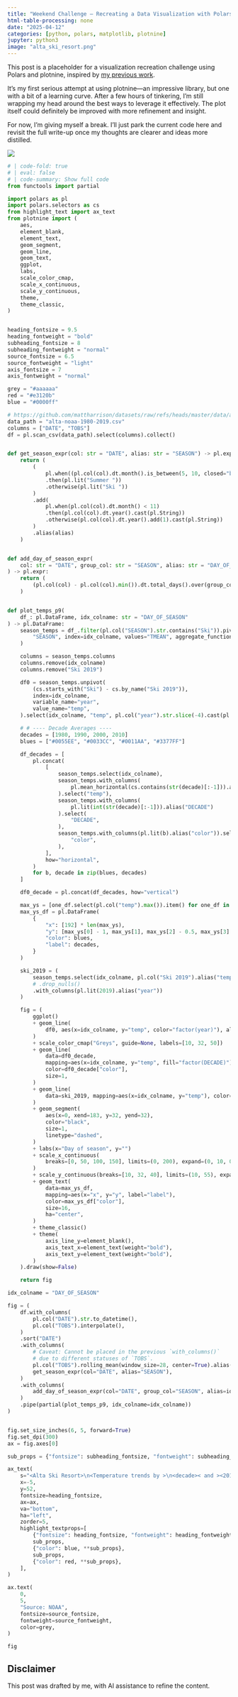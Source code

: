 ```yaml
---
title: "Weekend Challenge – Recreating a Data Visualization with Polars and Plotnine"
html-table-processing: none
date: "2025-04-12"
categories: [python, polars, matplotlib, plotnine]
jupyter: python3
image: "alta_ski_resort.png"
---
```


This post is a placeholder for a visualization recreation challenge using Polars and plotnine, inspired by [my previous work](../effective-dataviz-polars-alta-ski-resort/20250210.qmd).

It’s my first serious attempt at using plotnine—an impressive library, but one with a bit of a learning curve. After a few hours of tinkering, I’m still wrapping my head around the best ways to leverage it effectively. The plot itself could definitely be improved with more refinement and insight.

For now, I’m giving myself a break. I’ll just park the current code here and revisit the full write-up once my thoughts are clearer and ideas more distilled.

![](alta_ski_resort.png){fig-align="center" fig-alt="Alta ski resort"}

```python
# | code-fold: true
# | eval: false
# | code-summary: Show full code
from functools import partial

import polars as pl
import polars.selectors as cs
from highlight_text import ax_text
from plotnine import (
    aes,
    element_blank,
    element_text,
    geom_segment,
    geom_line,
    geom_text,
    ggplot,
    labs,
    scale_color_cmap,
    scale_x_continuous,
    scale_y_continuous,
    theme,
    theme_classic,
)


heading_fontsize = 9.5
heading_fontweight = "bold"
subheading_fontsize = 8
subheading_fontweight = "normal"
source_fontsize = 6.5
source_fontweight = "light"
axis_fontsize = 7
axis_fontweight = "normal"

grey = "#aaaaaa"
red = "#e3120b"
blue = "#0000ff"

# https://github.com/mattharrison/datasets/raw/refs/heads/master/data/alta-noaa-1980-2019.csv
data_path = "alta-noaa-1980-2019.csv"
columns = ["DATE", "TOBS"]
df = pl.scan_csv(data_path).select(columns).collect()


def get_season_expr(col: str = "DATE", alias: str = "SEASON") -> pl.expr:
    return (
        (
            pl.when((pl.col(col).dt.month().is_between(5, 10, closed="both")))
            .then(pl.lit("Summer "))
            .otherwise(pl.lit("Ski "))
        )
        .add(
            pl.when(pl.col(col).dt.month() < 11)
            .then(pl.col(col).dt.year().cast(pl.String))
            .otherwise(pl.col(col).dt.year().add(1).cast(pl.String))
        )
        .alias(alias)
    )


def add_day_of_season_expr(
    col: str = "DATE", group_col: str = "SEASON", alias: str = "DAY_OF_SEASON"
) -> pl.expr:
    return (
        (pl.col(col) - pl.col(col).min()).dt.total_days().over(group_col).alias(alias)
    )


def plot_temps_p9(
    df_: pl.DataFrame, idx_colname: str = "DAY_OF_SEASON"
) -> pl.DataFrame:
    season_temps = df_.filter(pl.col("SEASON").str.contains("Ski")).pivot(
        "SEASON", index=idx_colname, values="TMEAN", aggregate_function="first"
    )

    columns = season_temps.columns
    columns.remove(idx_colname)
    columns.remove("Ski 2019")

    df0 = season_temps.unpivot(
        (cs.starts_with("Ski") - cs.by_name("Ski 2019")),
        index=idx_colname,
        variable_name="year",
        value_name="temp",
    ).select(idx_colname, "temp", pl.col("year").str.slice(-4).cast(pl.Int32))

    # # ---- Decade Averages ----
    decades = [1980, 1990, 2000, 2010]
    blues = ["#0055EE", "#0033CC", "#0011AA", "#3377FF"]

    df_decades = [
        pl.concat(
            [
                season_temps.select(idx_colname),
                season_temps.with_columns(
                    pl.mean_horizontal(cs.contains(str(decade)[:-1])).alias("temp")
                ).select("temp"),
                season_temps.with_columns(
                    pl.lit(int(str(decade)[:-1])).alias("DECADE")
                ).select(
                    "DECADE",
                ),
                season_temps.with_columns(pl.lit(b).alias("color")).select(
                    "color",
                ),
            ],
            how="horizontal",
        )
        for b, decade in zip(blues, decades)
    ]

    df0_decade = pl.concat(df_decades, how="vertical")

    max_ys = [one_df.select(pl.col("temp").max()).item() for one_df in df_decades]
    max_ys_df = pl.DataFrame(
        {
            "x": [192] * len(max_ys),
            "y": [max_ys[0] - 1, max_ys[1], max_ys[2] - 0.5, max_ys[3] + 1],
            "color": blues,
            "label": decades,
        }
    )

    ski_2019 = (
        season_temps.select(idx_colname, pl.col("Ski 2019").alias("temp"))
        # .drop_nulls()
        .with_columns(pl.lit(2019).alias("year"))
    )

    fig = (
        ggplot()
        + geom_line(
            df0, aes(x=idx_colname, y="temp", color="factor(year)"), alpha=0.2, size=1
        )
        + scale_color_cmap("Greys", guide=None, labels=[10, 32, 50])
        + geom_line(
            data=df0_decade,
            mapping=aes(x=idx_colname, y="temp", fill="factor(DECADE)"),
            color=df0_decade["color"],
            size=1,
        )
        + geom_line(
            data=ski_2019, mapping=aes(x=idx_colname, y="temp"), color=red, size=1
        )
        + geom_segment(
            aes(x=0, xend=183, y=32, yend=32),
            color="black",
            size=1,
            linetype="dashed",
        )
        + labs(x="Day of season", y="")
        + scale_x_continuous(
            breaks=[0, 50, 100, 150], limits=(0, 200), expand=(0, 10, 0, 5)
        )
        + scale_y_continuous(breaks=[10, 32, 40], limits=(10, 55), expand=(0, 0))
        + geom_text(
            data=max_ys_df,
            mapping=aes(x="x", y="y", label="label"),
            color=max_ys_df["color"],
            size=16,
            ha="center",
        )
        + theme_classic()
        + theme(
            axis_line_y=element_blank(),
            axis_text_x=element_text(weight="bold"),
            axis_text_y=element_text(weight="bold"),
        )
    ).draw(show=False)

    return fig

idx_colname = "DAY_OF_SEASON"

fig = (
    df.with_columns(
        pl.col("DATE").str.to_datetime(),
        pl.col("TOBS").interpolate(),
    )
    .sort("DATE")
    .with_columns(
        # Caveat: Cannot be placed in the previous `with_columns()`
        # due to different statuses of `TOBS`.
        pl.col("TOBS").rolling_mean(window_size=28, center=True).alias("TMEAN"),
        get_season_expr(col="DATE", alias="SEASON"),
    )
    .with_columns(
        add_day_of_season_expr(col="DATE", group_col="SEASON", alias=idx_colname)
    )
    .pipe(partial(plot_temps_p9, idx_colname=idx_colname))
)


fig.set_size_inches(6, 5, forward=True)
fig.set_dpi(300)
ax = fig.axes[0]

sub_props = {"fontsize": subheading_fontsize, "fontweight": subheading_fontweight}

ax_text(
    s="<Alta Ski Resort>\n<Temperature trends by >\n<decade>< and ><2019>",
    x=-5,
    y=52,
    fontsize=heading_fontsize,
    ax=ax,
    va="bottom",
    ha="left",
    zorder=5,
    highlight_textprops=[
        {"fontsize": heading_fontsize, "fontweight": heading_fontweight},
        sub_props,
        {"color": blue, **sub_props},
        sub_props,
        {"color": red, **sub_props},
    ],
)

ax.text(
    0,
    5,
    "Source: NOAA",
    fontsize=source_fontsize,
    fontweight=source_fontweight,
    color=grey,
)

fig
```


::: {.callout-warning}
# Disclaimer
This post was drafted by me, with AI assistance to refine the content.
::: 